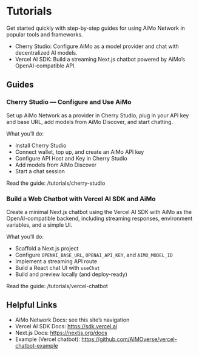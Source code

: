 # Tutorials

Get started quickly with step-by-step guides for using AiMo Network in popular tools and frameworks.

- Cherry Studio: Configure AiMo as a model provider and chat with decentralized AI models.
- Vercel AI SDK: Build a streaming Next.js chatbot powered by AiMo’s OpenAI-compatible API.

## Guides

### Cherry Studio — Configure and Use AiMo
Set up AiMo Network as a provider in Cherry Studio, plug in your API key and base URL, add models from AiMo Discover, and start chatting.

What you’ll do:
- Install Cherry Studio
- Connect wallet, top up, and create an AiMo API key
- Configure API Host and Key in Cherry Studio
- Add models from AiMo Discover
- Start a chat session

Read the guide: /tutorials/cherry-studio

### Build a Web Chatbot with Vercel AI SDK and AiMo
Create a minimal Next.js chatbot using the Vercel AI SDK with AiMo as the OpenAI-compatible backend, including streaming responses, environment variables, and a simple UI.

What you’ll do:
- Scaffold a Next.js project
- Configure `OPENAI_BASE_URL`, `OPENAI_API_KEY`, and `AIMO_MODEL_ID`
- Implement a streaming API route
- Build a React chat UI with `useChat`
- Build and preview locally (and deploy-ready)

Read the guide: /tutorials/vercel-chatbot

## Helpful Links

- AiMo Network Docs: see this site’s navigation
- Vercel AI SDK Docs: https://sdk.vercel.ai
- Next.js Docs: https://nextjs.org/docs
- Example (Vercel chatbot): https://github.com/AIMOverse/vercel-chatbot-example
